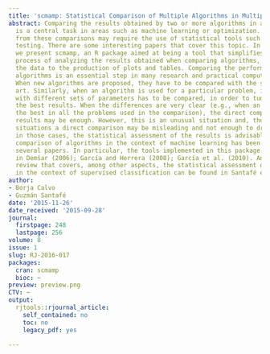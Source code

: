 ```yaml
---
title: 'scmamp: Statistical Comparison of Multiple Algorithms in Multiple Problems'
abstract: Comparing the results obtained by two or more algorithms in a set of problems
  is a central task in areas such as machine learning or optimization. Drawing conclusions
  from these comparisons may require the use of statistical tools such as hypothesis
  testing. There are some interesting papers that cover this topic. In this manuscript
  we present scmamp, an R package aimed at being a tool that simplifies the whole
  process of analyzing the results obtained when comparing algorithms, from loading
  the data to the production of plots and tables. Comparing the performance of different
  algorithms is an essential step in many research and practical computational works.
  When new algorithms are proposed, they have to be compared with the state of the
  art. Similarly, when an algorithm is used for a particular problem, its performance
  with different sets of parameters has to be compared, in order to tune them for
  the best results. When the differences are very clear (e.g., when an algorithm is
  the best in all the problems used in the comparison), the direct comparison of the
  results may be enough. However, this is an unusual situation and, thus, in most
  situations a direct comparison may be misleading and not enough to draw sound conclusions;
  in those cases, the statistical assessment of the results is advisable. The statistical
  comparison of algorithms in the context of machine learning has been covered in
  several papers. In particular, the tools implemented in this package are those presented
  in Demšar (2006); García and Herrera (2008); García et al. (2010). Another good
  review that covers, among other aspects, the statistical assessment of the results
  in the context of supervised classification can be found in Santafé et al. (2015).
author:
- Borja Calvo
- Guzmán Santafé
date: '2015-11-26'
date_received: '2015-09-28'
journal:
  firstpage: 248
  lastpage: 256
volume: 8
issue: 1
slug: RJ-2016-017
packages:
  cran: scmamp
  bioc: ~
preview: preview.png
CTV: ~
output:
  rjtools::rjournal_article:
    self_contained: no
    toc: no
    legacy_pdf: yes

---
```

